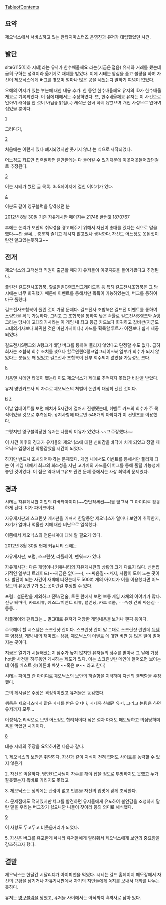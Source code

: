 [[TableofContents]]

== 요약 ==

제오닉스에서 서비스하고 있는 판타지마스터즈 운영진과 유저가 대립했었던 사건.

== 발단 ==

site6115(이하 시테)라는 유저가 한수배울께요 라는(지금은 접음) 유저와 거래를 했는데 급히 구하는 성격이라 옮기기로 재제를 받았다. 이에 시테는 앙심을 품고 불평을 하며 자신이 제오닉스에게 버그를 찾으며 얼마나 많은 공을 세웠는지 말하기 여념이 없었다.

오해의 여지가 있는 부분에 대한 내용 추가: 한 동안 한수배울께요 유저의 ID가 한수배울게요로 기록되었다. 이 점에 대해서는 수정하였다. 또, 한수배울께요 유저는 이 사건으로 인하여 캐삭을 한 것이 아님을 밝힘(..) 캐삭은 전혀 하지 않았으며 개인 사정으로 인하여 접었을 뿐이다.

[http://www.fantasymasters.co.kr/Community/freeBoard/view.asp?num=18704060&Nowpage=7&Column=U&keyword=site6115]

그러다가, 

[http://www.fantasymasters.co.kr/Community/freeBoard/view.asp?num=18707840&Nowpage=5&Column=U&keyword=site6115]

처음에는 이런게 있다 폐지되었지만 웃기지 않냐 는 식으로 시작되었다.

어느정도 좌표만 입력잘하면 웬만한데는 다 들어갈 수 있기때문에 이곳저곳들어갔던걸로 추정된다.

[http://www.fantasymasters.co.kr/community/freeBoard/list.asp?nowpage=3&column=U&keyword=site6115]

이는 시테가 썼던 글 목록. 3~5페이지에 걸친 이야기가 있다.

[http://www.fantasymasters.co.kr/community/freeBoard/list.asp?nowpage=1&column=U&keyword=명인카드사]

이분도 같이 영구블럭을 당하셨던 분

2012년 8월 30일 기준 자유게시판 페이지수 21748
글번호 1870767

후에는 논리가 보안의 취약성을 경고해주기 위해서 자신이 총대를 멨다는 식으로 말을 했다~~만 글쎄... 충분히 즐기고 계시지 않고있나 생각한다. 자신도 어느정도 못된짓이란건 알고있는듯하고~~


== 전개 ==

제오닉스의 고객센터 직원이 출근할 때까지 유저들이 이곳저곳을 들어가봤다고 추정된다.

풀린건 길드전사조합북, 할로윈퀸C랭크업그레이드북 등 특히 길드전사조합북은 그 당시에는 너무 희귀했기 때문에 이벤트를 통해서만 획득이 가능하였는데, 버그를 통하여 마구 풀렸다.

길드전사조합북이 풀린 것이 가장 문제다. 길드전사 조합북은 길드전 이벤트를 통하여 소량만을 획득 가능하다. 그리고 그 조합북을 통하여 낮은 확률로 길드전사S랭크와 A랭크라는 당시에 고대의기사라는 이 게임 내 최고 등급 카드보다 희귀하고 값비싼(지금도 고대의기사보다 희귀한 것은 마찬가지이다.) 카드를 획득할 루트가 이전보다 쉽게 제공되었다.

길드전사S랭크와 A랭크가 해당 버그를 통하여 풀리지 않았다고 단정할 수도 없다. 급히 회사는 조합북 회수 조치를 했으나 할로윈퀸C랭크업그레이드북 일부가 회수가 되지 않았다는 분들도 꽤 있었고 길드전사 조합북이 전부 회수되지 않았을 가능성도 크다.

[http://www.fantasymasters.co.kr/FMNews/Notice/view.asp?Annoid=2553&bbsid=0&Nowpage=8&Column=&keyword=]

처음엔 시테만 타겟이 됐는데 이도 제오닉스가 제대로 추적하지 못했단 비난을 받았다.

유저 명인카드사 의 자수로 제오닉스의 처벌이 논란의 대상이 됐던 것이다.

[http://www.fantasymasters.co.kr/Community/ScreenShot/view.asp?num=263952&Nowpage=1&category=b&Column=U&keyword=명인카드사]
[http://www.fantasymasters.co.kr/Community/ScreenShot/sshot.asp?Nowpage=1&category=b&column=U&keyword=명인카드사]


이날 업데이트를 보면 패치가 5시간에 걸쳐서 진행됐는데, 이벤트 카드의 회수가 주 목적이었을 것으로 추측된다. 공지사항에 따르면 548개의 아이디가 이 컨텐츠를 이용했다.

그렇지만 영구블럭당한 유저는 나름의 이유가 있었다.~~고 주장했다~~

이 사건 이후의 경과가 유저들의 제오닉스에 대한 신뢰감을 바닥에 치게 되었고 정말 제오닉스 입장에선 악몽같았을 시간이 되었다.

하지만 반드시 조치되어야 하는 문제였다. 게임 내에서도 이벤트를 통해서만 풀리게 되는 이 게임 내에서 최고의 희소성을 지닌 고가치의 카드들이 버그를 통해 풀릴 가능성에 놓인 것이었다. 이 점은 역대 버그유포 관련 문제 중에서는 사상 최악의 문제였다. 


== 경과 ==

시테는 자유게시판 지인의 아바타아이디(~~합법적세컨~~)을 얻고서 그 아이디로 활동하게 된다. 이가 파이크이다.

자유게시판과 스크린샷 게시판을 거쳐서 한달동안 제오닉스가 얼마나 보안이 취약한지, 자기가 얼마나 억울한 지에 대한 비난으로 일색했다.

이쯤에서 제오닉스의 언론체계에 대해 알 필요가 있다.

2012년 8월 30일 현재 커뮤니티 란에는

자유게시판, 포럼, 스크린샷, 리플레이, 팬워크가 있다.


자유게시판 : 다른 게임이나 커뮤니티의 자유게시판의 상황과 크게 다르지 않다. 신변잡기적인 일부터 트레이드(~~지금은 없다~~), ~~싸움질~~까지, 사람이 모여 노는 곳이다. 발단이 되는 사건이 새벽에 터졌는데도 500여 개의 아이디가 이를 이용했다면 어느정도의 유동인구가 있는곳이란걸 추정할 수 있다.

포럼 : 설문란을 제외하고 전략/전술, 토론 란에서 보면 보통 게임 자체의 이야기가 많다. 신규 테마덱, 카드리뷰, 퀘스트/이벤트 리뷰, 밸런싱, 카드 리콜, ~~속성 간의 싸움질~~ 등등...

리플레이와 팬워크는... 말그대로 유저가 저장한 게임내용을 보거나 팬픽 등이다.


주목해야 할 시스템은 스크린샷 란이다.
스크린샷 란이 말 그대로 스크린샷 란인데 [[득템]] 후 [[염장샷]], 게임 내의 재미있는 상황, 제오닉스의 이벤트 에 대한 비판 등 많은 일이 벌어지는 곳이다.

지금은 열기가 시들해졌는지 점수가 높지 않지만 유저들의 점수를 받아서 그 날에 가장 hot한 사건을 하루동안 게시하는 제도가 있다. 이는 스크린샷란 메인에 들어오면 보이는데 이를 베스트 샷(이른바 베샷 ~~혹은 ㅄ~~ 라고 한다)

시테는 파이크 란 아이디로 제오닉스의 보안의 허술함을 지적하며 자신의 결백함을 주장했다.

그의 게시글은 주장은 격정적이었고 유저들은 동감했다.

행동을 제오닉스에게 많은 제지를 받은 유저나, 시테와 친했던 유저, 그리고 [[눈팅]]을 하던 유저까지 모두...

이성적/논리적으로 보면 어느정도 합리적이다 싶은 절차 마저도 매도당하고 의심당하며 욕을 먹었던 시기이다.

[http://www.fantasymasters.co.kr/community/ScreenShot/sshot.asp?Nowpage=1&category=b&column=U&keyword=파이크]

대충 시테의 주장을 요약하자면 다음과 같다.

1. 제오닉스의 보안은 취약하다. 자신과 같이 지식이 전혀 없어도 사이트를 농락할 수 있지 않은가

2. 자신은 억울하다. 명인카드사님이 자수를 해야 잡을 정도로 투명하지도 못했고 누가 잘못했는지 똑바로 가리지도 못했고

3. 제오닉스는 정의에는 관심이 없고 언론을 자신의 입맛에 맞게 조작한다.

4. 문제점에도 적혀있지만 버그를 발견하면 유저들에게 유포하여 불안감을 조성하지 말란 말을 우리는 버그찾기 싫으니깐 니들이 찾아라 등의 의미로 해석했다.

[http://www.fantasymasters.co.kr/Community/ScreenShot/view.asp?num=264814&Nowpage=1&category=b&Column=U&keyword=파이크]

이 사항도 두고두고 비웃음거리가 되었다.

5. 자신은 버그를 유포한게 아니라 유저들에게 알려줘서 제오닉스에게 보안의 중요함을 강조하고자 했다.


== 결말 ==

제오닉스는 한달간 시달리다가 아이피밴을 먹였다. 시테는 길드 홈페이지 메모장에서 자신의 근황을 남기거나 자유게시판에서 자기의 지인들에게 쪽지를 보내서 대화를 나누는 듯하다.

유저는 [[영구제명|영구블럭]]을 당했고, 유저들 사이에서는 아직까지 흑역사로 남아 있다.
